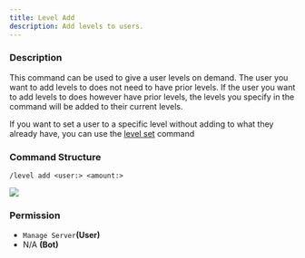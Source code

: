 ```yaml
---
title: Level Add
description: Add levels to users.
---
```


### Description

This command can be used to give a user levels on demand. The user you want to add levels to does not need to have prior
levels. If the user you want to add levels to does however have prior levels, the levels you specify in the command will
be added to their current levels.

If you want to set a user to a specific level without adding to what they already have, you can use the
[level set](./set) command

### Command Structure

```
/level add <user:> <amount:>
```

![](../../../_assets/a9Or7Sl.png)

### **Permission**

- `Manage Server`**(User)**
- N/A **(Bot)**
